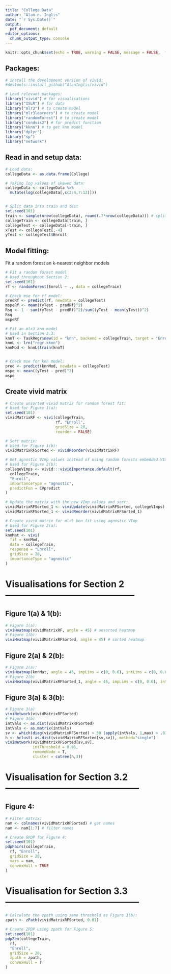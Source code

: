 ```yaml
---
title: "College Data"
author: "Alan n. Inglis"
date: "`r Sys.Date()`"
output:
  pdf_document: default
editor_options:
  chunk_output_type: console
---
```


```r
knitr::opts_chunk$set(echo = TRUE, warning = FALSE, message = FALSE,  fig.width = 7, fig.height = 7, fig.align = "center", fig.path = "collegeFigs/", fig.show='hold')
```


## Packages:

```r
# install the development version of vivid:
#devtools::install_github("AlanInglis/vivid")

# Load relevant packages:
library("vivid") # for visualisations
library("ISLR") # for data
library("mlr3") # to create model
library("mlr3learners") # to create model
library("randomForest") # to create model
library("condvis2") # for predict function
library("kknn") # to get knn model
library("dplyr")
library("sp")
library("network")
```

## Read in and setup data:

```r
# Load data:
collegeData <- as.data.frame(College)

# Taking log values of skewed data:
collegeData <- collegeData %>%
  mutate(log(collegeData[,c(2:4,7:12)]))


# Split data into train and test
set.seed(101)
train <- sample(nrow(collegeData), round(.7*nrow(collegeData))) # split 70-30
collegeTrain <- collegeData[train, ]
collegeTest <- collegeData[-train, ]
xTest <- collegeTest[,-4]
yTest <- collegeTest$Enroll
```

## Model fitting:

Fit a random forest an k-nearest neighbor models
```r
# Fit a random forest model
# Used throughout Section 2:
set.seed(101)
rf <- randomForest(Enroll ~ ., data = collegeTrain)

# Check mse for rf model:
predRf <- predict(rf, newdata = collegeTest)
mspeRf <- mean((yTest - predRf)^2)
Rsq <- 1 - sum((yTest - predRf)^2)/sum((yTest - mean(yTest))^2)
Rsq
mspeRf

# Fit an mlr3 knn model
# Used in Section 2.3:
knnT <- TaskRegr$new(id = "knn", backend = collegeTrain, target = "Enroll")
knnL <- lrn("regr.kknn")
knnMod <- knnL$train(knnT)


# Check mse for knn model:
pred <- predict(knnMod, newdata = collegeTest)
mspe <- mean((yTest - pred)^2)
mspe
```


## Create vivid matrix 

```r
# Create unsorted vivid matrix for random forest fit:
# Used for Figure 1(a):
set.seed(101)
vividMatrixRF <- vivi(collegeTrain, 
                      rf, "Enroll",
                      gridSize = 20, 
                      reorder = FALSE)

# Sort matrix:
# Used for Figure 1(b):
vividMatrixRFSorted <- vividReorder(vividMatrixRF)

# Get agnostic VImp values instead of using random forests embedded VImps
# Used for Figure 2(b):
collegeVImps <- vivid:::vividImportance.default(rf,
  collegeTrain,
  "Enroll",
  importanceType = "agnostic",
  predictFun = CVpredict
)

# Update the matrix with the new VImp values and sort:
vividMatrixRFSorted_1 <- viviUpdate(vividMatrixRFSorted, collegeVImps)
vividMatrixRFSorted_1 <- vividReorder(vividMatrixRFSorted_1)

# Create vivid matrix for mlr3 knn fit using agnostic VImp
# Used for Figure 2(a):
set.seed(101)
knnMat <- vivi(
  fit = knnMod,
  data = collegeTrain,
  response = "Enroll",
  gridSize = 20,
  importanceType = "agnostic"
)
```



# Visualisations for Section 2 --------------------------------------------

## Figure 1(a) & 1(b):
```r
# Figure 1(a):
viviHeatmap(vividMatrixRF, angle = 45) # unsorted heatmap
# Figure 1(b):
viviHeatmap(vividMatrixRFSorted, angle = 45) # sorted heatmap
```

## Figure 2(a) & 2(b):
```r
# Figure 2(a):
viviHeatmap(knnMat, angle = 45, impLims = c(0, 0.6), intLims = c(0, 0.08)) # setting same VImp limits as Figure 2(b)
# Figure 2(b)
viviHeatmap(vividMatrixRFSorted_1, angle = 45, impLims = c(0, 0.6), intLims = c(0, 0.08)) # agnostic VImp measures
```

## Figure 3(a) & 3(b):
```r
# Figure 3(a)
viviNetwork(vividMatrixRFSorted)
# Figure 3(b)
intVals <- as.dist(vividMatrixRFSorted)
intVals <- as.matrix(intVals)
sv <- which(diag(vividMatrixRFSorted) > 50 |apply(intVals, 1,max) > .01)
h <- hclust(-as.dist(vividMatrixRFSorted[sv,sv]), method="single")
viviNetwork(vividMatrixRFSorted[sv,sv], 
            intThreshold = 0.01, 
            removeNode = T, 
            cluster = cutree(h,3))
```

# Visualisation for Section 3.2 ---------------------------------------------

## Figure 4:
```r
# Filter matrix:
nam <- colnames(vividMatrixRFSorted) # get names
nam <- nam[1:7] # filter names

# Create GPDP for Figure 4:
set.seed(101)
pdpPairs(collegeTrain,
  rf, "Enroll",
  gridSize = 20,
  vars = nam,
  convexHull = TRUE
)
```

# Visualisation for Section 3.3 ---------------------------------------------

```r
# Calculate the zpath using same threshold as Figure 3(b):
zpath <- zPath(vividMatrixRFSorted, 0.01)

# Create ZPDP using zpath for Figure 5:
set.seed(101)
pdpZen(collegeTrain,
  rf,
  "Enroll",
  gridSize = 20,
  zpath = zpath,
  convexHull = T
)
```
